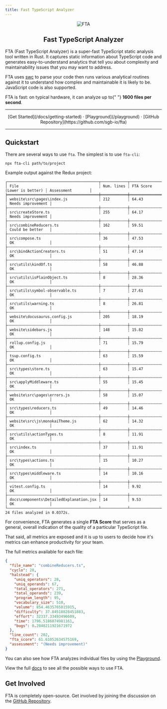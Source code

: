---
title: Fast TypeScript Analyzer
---


<div align="center" style={{ marginBottom: 20, marginTop: 20 }}>
  <Image src="/fta-logo.png" width={194} height={87} alt="FTA" align="center" />
</div>

<h2 align="center" style={{ fontSize: 24, marginBottom: 50 }}>
  Fast TypeScript Analyzer
</h2>

FTA (Fast TypeScript Analyzer) is a super-fast TypeScript static analysis tool written in Rust. It captures static information about TypeScript code and generates easy-to-understand analytics that tell you about complexity and maintainability issues that you may want to address.

FTA uses [swc](https://github.com/swc-project/swc) to parse your code then runs various analytical routines against it to understand how complex and maintainable it is likely to be. JavaScript code is also supported.

<Callout emoji="⚡">
  FTA is fast: on typical hardware, it can analyze up to{" "}
  <strong>1600 files per second</strong>.
</Callout>

---

<div align="center">
  [Get Started](/docs/getting-started) · [Playground](/playground) · [GitHub
  Repository](https://github.com/sgb-io/fta)
</div>

---

## Quickstart

There are several ways to use `fta`. The simplest is to use `fta-cli`:

```
npx fta-cli path/to/project
```

Example output against the Redux project:

```
┌─────────────────────────────────────────┬────────────┬─────────────────────────────┬───────────────────┐
│ File                                    ┆ Num. lines ┆ FTA Score (Lower is better) ┆ Assessment        │
╞═════════════════════════════════════════╪════════════╪═════════════════════════════╪═══════════════════╡
│ website\src\pages\index.js              ┆ 212        ┆ 64.43                       ┆ Needs improvement │
├╌╌╌╌╌╌╌╌╌╌╌╌╌╌╌╌╌╌╌╌╌╌╌╌╌╌╌╌╌╌╌╌╌╌╌╌╌╌╌╌╌┼╌╌╌╌╌╌╌╌╌╌╌╌┼╌╌╌╌╌╌╌╌╌╌╌╌╌╌╌╌╌╌╌╌╌╌╌╌╌╌╌╌╌┼╌╌╌╌╌╌╌╌╌╌╌╌╌╌╌╌╌╌╌┤
│ src\createStore.ts                      ┆ 255        ┆ 64.17                       ┆ Needs improvement │
├╌╌╌╌╌╌╌╌╌╌╌╌╌╌╌╌╌╌╌╌╌╌╌╌╌╌╌╌╌╌╌╌╌╌╌╌╌╌╌╌╌┼╌╌╌╌╌╌╌╌╌╌╌╌┼╌╌╌╌╌╌╌╌╌╌╌╌╌╌╌╌╌╌╌╌╌╌╌╌╌╌╌╌╌┼╌╌╌╌╌╌╌╌╌╌╌╌╌╌╌╌╌╌╌┤
│ src\combineReducers.ts                  ┆ 162        ┆ 59.51                       ┆ Could be better   │
├╌╌╌╌╌╌╌╌╌╌╌╌╌╌╌╌╌╌╌╌╌╌╌╌╌╌╌╌╌╌╌╌╌╌╌╌╌╌╌╌╌┼╌╌╌╌╌╌╌╌╌╌╌╌┼╌╌╌╌╌╌╌╌╌╌╌╌╌╌╌╌╌╌╌╌╌╌╌╌╌╌╌╌╌┼╌╌╌╌╌╌╌╌╌╌╌╌╌╌╌╌╌╌╌┤
│ src\compose.ts                          ┆ 36         ┆ 47.53                       ┆ OK                │
├╌╌╌╌╌╌╌╌╌╌╌╌╌╌╌╌╌╌╌╌╌╌╌╌╌╌╌╌╌╌╌╌╌╌╌╌╌╌╌╌╌┼╌╌╌╌╌╌╌╌╌╌╌╌┼╌╌╌╌╌╌╌╌╌╌╌╌╌╌╌╌╌╌╌╌╌╌╌╌╌╌╌╌╌┼╌╌╌╌╌╌╌╌╌╌╌╌╌╌╌╌╌╌╌┤
│ src\bindActionCreators.ts               ┆ 51         ┆ 47.14                       ┆ OK                │
├╌╌╌╌╌╌╌╌╌╌╌╌╌╌╌╌╌╌╌╌╌╌╌╌╌╌╌╌╌╌╌╌╌╌╌╌╌╌╌╌╌┼╌╌╌╌╌╌╌╌╌╌╌╌┼╌╌╌╌╌╌╌╌╌╌╌╌╌╌╌╌╌╌╌╌╌╌╌╌╌╌╌╌╌┼╌╌╌╌╌╌╌╌╌╌╌╌╌╌╌╌╌╌╌┤
│ src\utils\kindOf.ts                     ┆ 58         ┆ 46.88                       ┆ OK                │
├╌╌╌╌╌╌╌╌╌╌╌╌╌╌╌╌╌╌╌╌╌╌╌╌╌╌╌╌╌╌╌╌╌╌╌╌╌╌╌╌╌┼╌╌╌╌╌╌╌╌╌╌╌╌┼╌╌╌╌╌╌╌╌╌╌╌╌╌╌╌╌╌╌╌╌╌╌╌╌╌╌╌╌╌┼╌╌╌╌╌╌╌╌╌╌╌╌╌╌╌╌╌╌╌┤
│ src\utils\isPlainObject.ts              ┆ 8          ┆ 28.36                       ┆ OK                │
├╌╌╌╌╌╌╌╌╌╌╌╌╌╌╌╌╌╌╌╌╌╌╌╌╌╌╌╌╌╌╌╌╌╌╌╌╌╌╌╌╌┼╌╌╌╌╌╌╌╌╌╌╌╌┼╌╌╌╌╌╌╌╌╌╌╌╌╌╌╌╌╌╌╌╌╌╌╌╌╌╌╌╌╌┼╌╌╌╌╌╌╌╌╌╌╌╌╌╌╌╌╌╌╌┤
│ src\utils\symbol-observable.ts          ┆ 7          ┆ 27.61                       ┆ OK                │
├╌╌╌╌╌╌╌╌╌╌╌╌╌╌╌╌╌╌╌╌╌╌╌╌╌╌╌╌╌╌╌╌╌╌╌╌╌╌╌╌╌┼╌╌╌╌╌╌╌╌╌╌╌╌┼╌╌╌╌╌╌╌╌╌╌╌╌╌╌╌╌╌╌╌╌╌╌╌╌╌╌╌╌╌┼╌╌╌╌╌╌╌╌╌╌╌╌╌╌╌╌╌╌╌┤
│ src\utils\warning.ts                    ┆ 8          ┆ 26.81                       ┆ OK                │
├╌╌╌╌╌╌╌╌╌╌╌╌╌╌╌╌╌╌╌╌╌╌╌╌╌╌╌╌╌╌╌╌╌╌╌╌╌╌╌╌╌┼╌╌╌╌╌╌╌╌╌╌╌╌┼╌╌╌╌╌╌╌╌╌╌╌╌╌╌╌╌╌╌╌╌╌╌╌╌╌╌╌╌╌┼╌╌╌╌╌╌╌╌╌╌╌╌╌╌╌╌╌╌╌┤
│ website\docusaurus.config.js            ┆ 205        ┆ 18.19                       ┆ OK                │
├╌╌╌╌╌╌╌╌╌╌╌╌╌╌╌╌╌╌╌╌╌╌╌╌╌╌╌╌╌╌╌╌╌╌╌╌╌╌╌╌╌┼╌╌╌╌╌╌╌╌╌╌╌╌┼╌╌╌╌╌╌╌╌╌╌╌╌╌╌╌╌╌╌╌╌╌╌╌╌╌╌╌╌╌┼╌╌╌╌╌╌╌╌╌╌╌╌╌╌╌╌╌╌╌┤
│ website\sidebars.js                     ┆ 148        ┆ 15.82                       ┆ OK                │
├╌╌╌╌╌╌╌╌╌╌╌╌╌╌╌╌╌╌╌╌╌╌╌╌╌╌╌╌╌╌╌╌╌╌╌╌╌╌╌╌╌┼╌╌╌╌╌╌╌╌╌╌╌╌┼╌╌╌╌╌╌╌╌╌╌╌╌╌╌╌╌╌╌╌╌╌╌╌╌╌╌╌╌╌┼╌╌╌╌╌╌╌╌╌╌╌╌╌╌╌╌╌╌╌┤
│ rollup.config.js                        ┆ 71         ┆ 15.79                       ┆ OK                │
├╌╌╌╌╌╌╌╌╌╌╌╌╌╌╌╌╌╌╌╌╌╌╌╌╌╌╌╌╌╌╌╌╌╌╌╌╌╌╌╌╌┼╌╌╌╌╌╌╌╌╌╌╌╌┼╌╌╌╌╌╌╌╌╌╌╌╌╌╌╌╌╌╌╌╌╌╌╌╌╌╌╌╌╌┼╌╌╌╌╌╌╌╌╌╌╌╌╌╌╌╌╌╌╌┤
│ tsup.config.ts                          ┆ 63         ┆ 15.59                       ┆ OK                │
├╌╌╌╌╌╌╌╌╌╌╌╌╌╌╌╌╌╌╌╌╌╌╌╌╌╌╌╌╌╌╌╌╌╌╌╌╌╌╌╌╌┼╌╌╌╌╌╌╌╌╌╌╌╌┼╌╌╌╌╌╌╌╌╌╌╌╌╌╌╌╌╌╌╌╌╌╌╌╌╌╌╌╌╌┼╌╌╌╌╌╌╌╌╌╌╌╌╌╌╌╌╌╌╌┤
│ src\types\store.ts                      ┆ 63         ┆ 15.47                       ┆ OK                │
├╌╌╌╌╌╌╌╌╌╌╌╌╌╌╌╌╌╌╌╌╌╌╌╌╌╌╌╌╌╌╌╌╌╌╌╌╌╌╌╌╌┼╌╌╌╌╌╌╌╌╌╌╌╌┼╌╌╌╌╌╌╌╌╌╌╌╌╌╌╌╌╌╌╌╌╌╌╌╌╌╌╌╌╌┼╌╌╌╌╌╌╌╌╌╌╌╌╌╌╌╌╌╌╌┤
│ src\applyMiddleware.ts                  ┆ 55         ┆ 15.45                       ┆ OK                │
├╌╌╌╌╌╌╌╌╌╌╌╌╌╌╌╌╌╌╌╌╌╌╌╌╌╌╌╌╌╌╌╌╌╌╌╌╌╌╌╌╌┼╌╌╌╌╌╌╌╌╌╌╌╌┼╌╌╌╌╌╌╌╌╌╌╌╌╌╌╌╌╌╌╌╌╌╌╌╌╌╌╌╌╌┼╌╌╌╌╌╌╌╌╌╌╌╌╌╌╌╌╌╌╌┤
│ website\src\pages\errors.js             ┆ 58         ┆ 15.07                       ┆ OK                │
├╌╌╌╌╌╌╌╌╌╌╌╌╌╌╌╌╌╌╌╌╌╌╌╌╌╌╌╌╌╌╌╌╌╌╌╌╌╌╌╌╌┼╌╌╌╌╌╌╌╌╌╌╌╌┼╌╌╌╌╌╌╌╌╌╌╌╌╌╌╌╌╌╌╌╌╌╌╌╌╌╌╌╌╌┼╌╌╌╌╌╌╌╌╌╌╌╌╌╌╌╌╌╌╌┤
│ src\types\reducers.ts                   ┆ 49         ┆ 14.46                       ┆ OK                │
├╌╌╌╌╌╌╌╌╌╌╌╌╌╌╌╌╌╌╌╌╌╌╌╌╌╌╌╌╌╌╌╌╌╌╌╌╌╌╌╌╌┼╌╌╌╌╌╌╌╌╌╌╌╌┼╌╌╌╌╌╌╌╌╌╌╌╌╌╌╌╌╌╌╌╌╌╌╌╌╌╌╌╌╌┼╌╌╌╌╌╌╌╌╌╌╌╌╌╌╌╌╌╌╌┤
│ website\src\js\monokaiTheme.js          ┆ 62         ┆ 14.32                       ┆ OK                │
├╌╌╌╌╌╌╌╌╌╌╌╌╌╌╌╌╌╌╌╌╌╌╌╌╌╌╌╌╌╌╌╌╌╌╌╌╌╌╌╌╌┼╌╌╌╌╌╌╌╌╌╌╌╌┼╌╌╌╌╌╌╌╌╌╌╌╌╌╌╌╌╌╌╌╌╌╌╌╌╌╌╌╌╌┼╌╌╌╌╌╌╌╌╌╌╌╌╌╌╌╌╌╌╌┤
│ src\utils\actionTypes.ts                ┆ 8          ┆ 11.91                       ┆ OK                │
├╌╌╌╌╌╌╌╌╌╌╌╌╌╌╌╌╌╌╌╌╌╌╌╌╌╌╌╌╌╌╌╌╌╌╌╌╌╌╌╌╌┼╌╌╌╌╌╌╌╌╌╌╌╌┼╌╌╌╌╌╌╌╌╌╌╌╌╌╌╌╌╌╌╌╌╌╌╌╌╌╌╌╌╌┼╌╌╌╌╌╌╌╌╌╌╌╌╌╌╌╌╌╌╌┤
│ src\index.ts                            ┆ 37         ┆ 11.91                       ┆ OK                │
├╌╌╌╌╌╌╌╌╌╌╌╌╌╌╌╌╌╌╌╌╌╌╌╌╌╌╌╌╌╌╌╌╌╌╌╌╌╌╌╌╌┼╌╌╌╌╌╌╌╌╌╌╌╌┼╌╌╌╌╌╌╌╌╌╌╌╌╌╌╌╌╌╌╌╌╌╌╌╌╌╌╌╌╌┼╌╌╌╌╌╌╌╌╌╌╌╌╌╌╌╌╌╌╌┤
│ src\types\actions.ts                    ┆ 15         ┆ 10.27                       ┆ OK                │
├╌╌╌╌╌╌╌╌╌╌╌╌╌╌╌╌╌╌╌╌╌╌╌╌╌╌╌╌╌╌╌╌╌╌╌╌╌╌╌╌╌┼╌╌╌╌╌╌╌╌╌╌╌╌┼╌╌╌╌╌╌╌╌╌╌╌╌╌╌╌╌╌╌╌╌╌╌╌╌╌╌╌╌╌┼╌╌╌╌╌╌╌╌╌╌╌╌╌╌╌╌╌╌╌┤
│ src\types\middleware.ts                 ┆ 14         ┆ 10.16                       ┆ OK                │
├╌╌╌╌╌╌╌╌╌╌╌╌╌╌╌╌╌╌╌╌╌╌╌╌╌╌╌╌╌╌╌╌╌╌╌╌╌╌╌╌╌┼╌╌╌╌╌╌╌╌╌╌╌╌┼╌╌╌╌╌╌╌╌╌╌╌╌╌╌╌╌╌╌╌╌╌╌╌╌╌╌╌╌╌┼╌╌╌╌╌╌╌╌╌╌╌╌╌╌╌╌╌╌╌┤
│ vitest.config.ts                        ┆ 14         ┆ 9.92                        ┆ OK                │
├╌╌╌╌╌╌╌╌╌╌╌╌╌╌╌╌╌╌╌╌╌╌╌╌╌╌╌╌╌╌╌╌╌╌╌╌╌╌╌╌╌┼╌╌╌╌╌╌╌╌╌╌╌╌┼╌╌╌╌╌╌╌╌╌╌╌╌╌╌╌╌╌╌╌╌╌╌╌╌╌╌╌╌╌┼╌╌╌╌╌╌╌╌╌╌╌╌╌╌╌╌╌╌╌┤
│ docs\components\DetailedExplanation.jsx ┆ 14         ┆ 9.53                        ┆ OK                │
└─────────────────────────────────────────┴────────────┴─────────────────────────────┴───────────────────┘
24 files analyzed in 0.0372s.
```

For convenience, FTA generates a single <strong>FTA Score</strong> that serves as a general, overall indication of the quality of a particular TypeScript file.

That said, all metrics are exposed and it is up to users to decide how it's metrics can enhance productivity for your team.

The full metrics available for each file:

```json
{
  "file_name": "combineReducers.ts",
  "cyclo": 28,
  "halstead": {
    "uniq_operators": 28,
    "uniq_operands": 67,
    "total_operators": 271,
    "total_operands": 239,
    "program_length": 95,
    "vocabulary_size": 510,
    "volume": 854.4635765015915,
    "difficulty": 37.84518828451883,
    "effort": 32337.33493496609,
    "time": 1796.5186074981161,
    "bugs": 0.2848211921671972
  },
  "line_count": 202,
  "fta_score": 61.61052634575169,
  "assessment": "(Needs improvement)"
}
```

You can also see how FTA analyzes individual files by using the [Playground](/playground/).

View the full [docs](/docs/getting-started/) to see all the possible ways to use FTA.

## Get Involved

FTA is completely open-source. Get involved by joining the discussion on the [GitHub Repository](https://github.com/sgb-io/fta).
